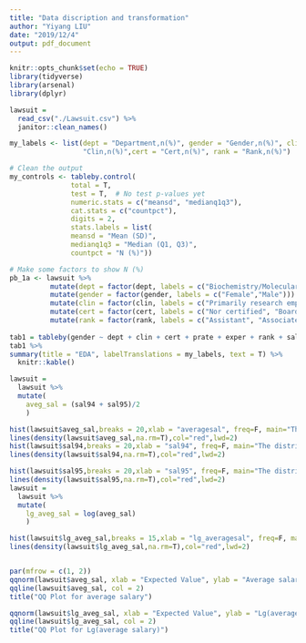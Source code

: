 ```yaml
---
title: "Data discription and transformation"
author: "Yiyang LIU"
date: "2019/12/4"
output: pdf_document
---
```


```r
knitr::opts_chunk$set(echo = TRUE)
library(tidyverse)
library(arsenal)
library(dplyr)

```

```r
lawsuit = 
  read_csv("./Lawsuit.csv") %>% 
  janitor::clean_names()

my_labels <- list(dept = "Department,n(%)", gender = "Gender,n(%)", clin = 
                  "Clin,n(%)",cert = "Cert,n(%)", rank = "Rank,n(%)")

# Clean the output
my_controls <- tableby.control(
               total = T,
               test = T,  # No test p-values yet
               numeric.stats = c("meansd", "medianq1q3"),
               cat.stats = c("countpct"),
               digits = 2,
               stats.labels = list(
               meansd = "Mean (SD)",
               medianq1q3 = "Median (Q1, Q3)",
               countpct = "N (%)"))

# Make some factors to show N (%)
pb_1a <- lawsuit %>% 
          mutate(dept = factor(dept, labels = c("Biochemistry/Molecular Biology", "Physiology","Genetics","Pediatrics","Medicine","Surgery"))) %>%
          mutate(gender = factor(gender, labels = c("Female","Male"))) %>%
          mutate(clin = factor(clin, labels = c("Primarily research emphasis", "Primarily clinical emphasis"))) %>%
          mutate(cert = factor(cert, labels = c("Nor certified", "Board certified"))) %>% 
          mutate(rank = factor(rank, labels = c("Assistant", "Associate", "Full professor"))) 
          
tab1 = tableby(gender ~ dept + clin + cert + prate + exper + rank + sal94 + sal95, data = pb_1a, control = my_controls)
tab1 %>% 
summary(title = "EDA", labelTranslations = my_labels, text = T) %>% 
  knitr::kable()
```

```r
lawsuit = 
  lawsuit %>% 
  mutate(
    aveg_sal = (sal94 + sal95)/2
    )

hist(lawsuit$aveg_sal,breaks = 20,xlab = "averagesal", freq=F, main="The distribution for outcomes")
lines(density(lawsuit$aveg_sal,na.rm=T),col="red",lwd=2)
hist(lawsuit$sal94,breaks = 20,xlab = "sal94", freq=F, main="The distribution for outcomes")
lines(density(lawsuit$sal94,na.rm=T),col="red",lwd=2)

hist(lawsuit$sal95,breaks = 20,xlab = "sal95", freq=F, main="The distribution for outcomes")
lines(density(lawsuit$sal95,na.rm=T),col="red",lwd=2)
lawsuit = 
  lawsuit %>% 
  mutate(
    lg_aveg_sal = log(aveg_sal)
    )

hist(lawsuit$lg_aveg_sal,breaks = 15,xlab = "lg_averagesal", freq=F, main="The distribution for lg_outcomes")
lines(density(lawsuit$lg_aveg_sal,na.rm=T),col="red",lwd=2)


par(mfrow = c(1, 2))
qqnorm(lawsuit$aveg_sal, xlab = "Expected Value", ylab = "Average salary", main = "")
qqline(lawsuit$aveg_sal, col = 2)
title("QQ Plot for average salary")

qqnorm(lawsuit$lg_aveg_sal, xlab = "Expected Value", ylab = "Lg(average salary)", main = "")
qqline(lawsuit$lg_aveg_sal, col = 2)
title("QQ Plot for Lg(average salary)")



```




